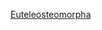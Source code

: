 {{WPSS-cat}}
{{Stub Category|article=[[鰈形目|鰈形目]]|newstub=Pleuronectiformes-stub|category=鰈形目}}
{{Hiddencat}}

[[Category:輻鰭魚小作品|Euteleosteomorpha]]